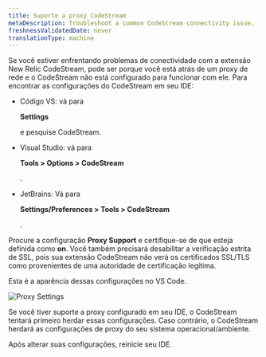 ```yaml
---
title: Suporte a proxy CodeStream
metaDescription: Troubleshoot a common CodeStream connectivity issue.
freshnessValidatedDate: never
translationType: machine
---
```



Se você estiver enfrentando problemas de conectividade com a extensão New Relic CodeStream, pode ser porque você está atrás de um proxy de rede e o CodeStream não está configurado para funcionar com ele. Para encontrar as configurações do CodeStream em seu IDE:

* Código VS: vá para

  <DNT>**Settings**</DNT>

  e pesquise CodeStream.

* Visual Studio: vá para

  <DNT>**Tools > Options > CodeStream**</DNT>

  .

* JetBrains: Vá para

  <DNT>**Settings/Preferences > Tools > CodeStream**</DNT>

  .

Procure a configuração <DNT>**Proxy Support**</DNT> e certifique-se de que esteja definida como <DNT>**on**</DNT>. Você também precisará desabilitar a verificação estrita de SSL, pois sua extensão CodeStream não verá os certificados SSL/TLS como provenientes de uma autoridade de certificação legítima.

Esta é a aparência dessas configurações no VS Code.

<img
  alt="Proxy Settings"
  src={codestreamVscodeProxySettings}
/>

Se você tiver suporte a proxy configurado em seu IDE, o CodeStream tentará primeiro herdar essas configurações. Caso contrário, o CodeStream herdará as configurações de proxy do seu sistema operacional/ambiente.

Após alterar suas configurações, reinicie seu IDE.